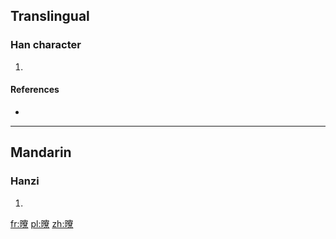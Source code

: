 ==Translingual==

===Han character===
{{Han char|rn=72|rad=日|as=15|sn=19|four=|canj=日十大火 (AJKF)|ids=⿰[[日]][[寮]]}}

# {{defn|Han|sort=日15}}

====References====
* {{Han ref|kx=0501.281|hdz=21541.071|uh=66E2|ud=26338}}

----

==Mandarin==

===Hanzi===
{{cmn-hanzi|pin=[[liǎo]] ([[liao3]])|wg=liao<sup>3</sup>}}

# {{defn|lang=cmn|sort=日15}}

[[fr:曢]]
[[pl:曢]]
[[zh:曢]]